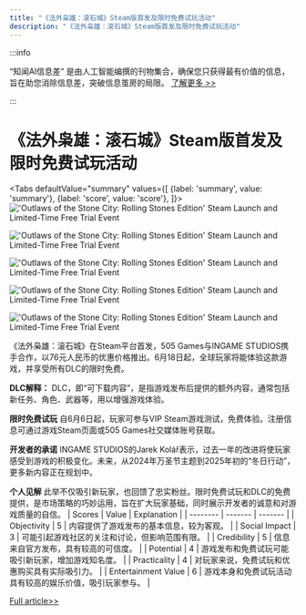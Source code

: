 ```yaml
---
title: "《法外枭雄：滚石城》Steam版首发及限时免费试玩活动"
description: "《法外枭雄：滚石城》Steam版首发及限时免费试玩活动"
---
```



:::info

“知闻AI信息差“ 是由人工智能编撰的刊物集合，确保您只获得最有价值的信息，旨在助您消除信息差，突破信息茧房的局限。  [了解更多 >>](/)

:::

# 《法外枭雄：滚石城》Steam版首发及限时免费试玩活动


<Tabs
	defaultValue="summary"
	values={[
	{label: 'summary', value: 'summary'},
	{label: 'score', value: 'score'},
]}>
<TabItem value="summary">
<img
  src="https://image.informedainews.com/2024/06/Ent-pFU-1717723068-0.jpg"
  alt="'Outlaws of the Stone City: Rolling Stones Edition' Steam Launch and Limited-Time Free Trial Event"
/>

<img
  src="https://image.informedainews.com/2024/06/Ent-Y6b-1717723068-1.jpg"
  alt="'Outlaws of the Stone City: Rolling Stones Edition' Steam Launch and Limited-Time Free Trial Event"
/>

<img
  src="https://image.informedainews.com/2024/06/Ent-Fih-1717723068-2.jpg"
  alt="'Outlaws of the Stone City: Rolling Stones Edition' Steam Launch and Limited-Time Free Trial Event"
/>

<img
  src="https://image.informedainews.com/2024/06/Ent-FnN-1717723068-3.jpg"
  alt="'Outlaws of the Stone City: Rolling Stones Edition' Steam Launch and Limited-Time Free Trial Event"
/>

<img
  src="https://image.informedainews.com/2024/06/Ent-GbJ-1717723068-4.jpg"
  alt="'Outlaws of the Stone City: Rolling Stones Edition' Steam Launch and Limited-Time Free Trial Event"
/>



《法外枭雄：滚石城》在Steam平台首发，505 Games与INGAME STUDIOS携手合作，以76元人民币的优惠价格推出。6月18日起，全球玩家将能体验这款游戏，并享受所有DLC的限时免费。

**DLC解释：**
DLC，即“可下载内容”，是指游戏发布后提供的额外内容，通常包括新任务、角色、武器等，用以增强游戏体验。

**限时免费试玩**
自6月6日起，玩家可参与VIP Steam游戏测试，免费体验。注册信息可通过游戏Steam页面或505 Games社交媒体账号获取。

**开发者的承诺**
INGAME STUDIOS的Jarek Kolář表示，过去一年的改进将使玩家感受到游戏的积极变化。未来，从2024年万圣节主题到2025年初的“冬日行动”，更多新内容正在规划中。

**个人见解**
此举不仅吸引新玩家，也回馈了忠实粉丝。限时免费试玩和DLC的免费提供，是市场策略的巧妙运用，旨在扩大玩家基础，同时展示开发者的诚意和对游戏质量的自信。
</TabItem>
<TabItem value="score">
	| Scores     | Value   | Explanation |
	| -------- | ------- | ------- |
	| Objectivity  | 5    | 内容提供了游戏发布的基本信息，较为客观。    |
	| Social Impact | 3     | 可能引起游戏社区的关注和讨论，但影响范围有限。    |
	| Credibility    | 5    | 信息来自官方发布，具有较高的可信度。    |
	| Potential    | 4    | 游戏发布和免费试玩可能吸引新玩家，增加游戏知名度。    |
	| Practicality    | 4    | 对玩家来说，免费试玩和优惠购买具有实际吸引力。    |
	| Entertainment Value    | 6    | 游戏本身和免费试玩活动具有较高的娱乐价值，吸引玩家参与。    |
</TabItem>
</Tabs>

[Full article>>](https://www.gcores.com/articles/182995)
